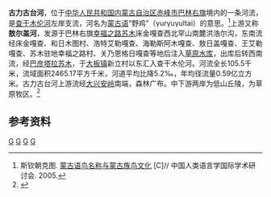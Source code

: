 '''古力古台河'''，位于[[中华人民共和国|中华人民共和国]][[内蒙古自治区|内蒙古自治区]][[赤峰市|赤峰市]][[巴林右旗|巴林右旗]]境内的一条河流，是[[查干木伦河|查干木伦河]]左岸支流，河名为[[蒙古语|蒙古语]]“野鸡”（γurγuγultai）的意思。<ref>斯钦朝克图. [https://www.doc88.com/p-503795697781.html 蒙古语鸟名称与蒙古族鸟文化] {{Wayback|url=https://www.doc88.com/p-503795697781.html |date=20200707095103 }}[C]// 中国人类语言学国际学术研讨会. 2005.</ref>上游又称'''敖尔盖河'''，发源于巴林右旗[[幸福之路苏木|幸福之路苏木]]床金嘎查西北罕山南麓洪浩尔沟，东南流经床金嘎查、和日木图村、浩特艾勒嘎查、海勒斯阿木嘎查、敖日盖嘎查、王艾勒嘎查、苏木驻地幸福之路村、关乃恩格日嘎查等地后注入[[草原水库|草原水库]]，出库后转西南流，经[[巴彦塔拉苏木_(巴林右旗)|巴彦塔拉苏木]]，于[[大板镇_(巴林右旗)|大板镇]]新立村以东汇入查干木伦河。河流全长105.5千米，流域面积2465.17平方千米，河道平均比降5.2‰，年均径流量0.59亿立方米。古力古台河上游流经[[大兴安岭|大兴安岭]]南端，森林广布。中下游两岸为低山丘陵，为草原牧区。<ref name="中国河湖大典">{{cite book zh |author=《[[中国河湖大典|中国河湖大典]]》编纂委员会 |title=《中国河湖大典·黑龙江、辽河卷》 |format=M |edition=1 |location=北京 |publisher=中国水利水电出版社 |date=2014年4月 |pages=236页 |id= ISBN 978-7-5170-1950-3}}</ref>

==参考资料==
{{reflist}}

{{China-river-stub}}
[[Category:内蒙古河流|G]]
[[Category:赤峰地理|G]]
[[Category:巴林右旗|G]]
[[Category:辽河水系|G]]